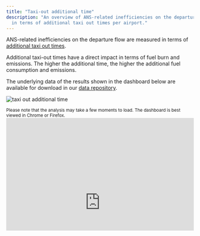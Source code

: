 ```yaml
---
title: "Taxi-out additional time"
description: "An overview of ANS-related inefficiencies on the departure flow as measured
  in terms of additional taxi out times per airport."
---
```


<style type="text/css">
.img-responsive {
    margin: 0 auto;
    max-width: 75%
}

.resp-container {
    position: relative;
    overflow: hidden;
    padding-top: 60.0%;
}

.resp-iframe {
    position: absolute;
    top: 0;
    left: 0;
    width: 100%;
    height: 150%;
    border: 0;
}
</style>

<div class="container">
<div class="row align-items-start">
<div class="col-12 col-md-8">
ANS-related inefficiencies on the departure flow are measured in terms of [additional taxi out times](/definition/additional-taxi-out-time/). 

Additional taxi-out times have a direct impact in terms of fuel burn and emissions. The higher the additional time, the higher the additional fuel consumption and emissions. 

The underlying data of the results shown in the dashboard below are available for download in our [data repository](/data/). 
</div>
<div class="col-6 col-md-4">
<div class="card border-0">
  <img class="card-img-top" src="/images/eff/ectl_taxi.jpg" alt="taxi out additional time">
</div></div></div></div>
<small>Please note that the analysis may take a few moments to load. The dashboard is best viewed in Chrome or Firefox.</small>
<div class="resp-container">
<iframe class="resp-iframe" src="https://app.powerbi.com/view?r=eyJrIjoiOWNlMjRlOTctZDIxYi00ZGU3LTg0YWYtMDMxNDEyOGExZjZmIiwidCI6Ijc2ZjMzYzIwLTU5NzktNDQwOC1hZGY3LThiM2M0YmU5NWU1MiIsImMiOjl9" frameborder="0" style="border:0" allowfullscreen></iframe> 
</div>